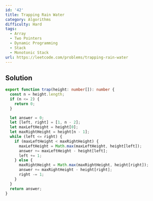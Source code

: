 ```yaml
---
id: '42'
title: Trapping Rain Water
category: Algorithms
difficulty: Hard
tags:
  - Array
  - Two Pointers
  - Dynamic Programming
  - Stack
  - Monotonic Stack
url: https://leetcode.com/problems/trapping-rain-water
---
```


## Solution

```typescript filename="solution.ts" copy
export function trap(height: number[]): number {
  const n = height.length;
  if (n <= 2) {
    return 0;
  }

  let answer = 0;
  let [left, right] = [1, n - 2];
  let maxLeftHeight = height[0];
  let maxRightHeight = height[n - 1];
  while (left <= right) {
    if (maxLeftHeight < maxRightHeight) {
      maxLeftHeight = Math.max(maxLeftHeight, height[left]);
      answer += maxLeftHeight - height[left];
      left += 1;
    } else {
      maxRightHeight = Math.max(maxRightHeight, height[right]);
      answer += maxRightHeight - height[right];
      right -= 1;
    }
  }
  return answer;
}
```
